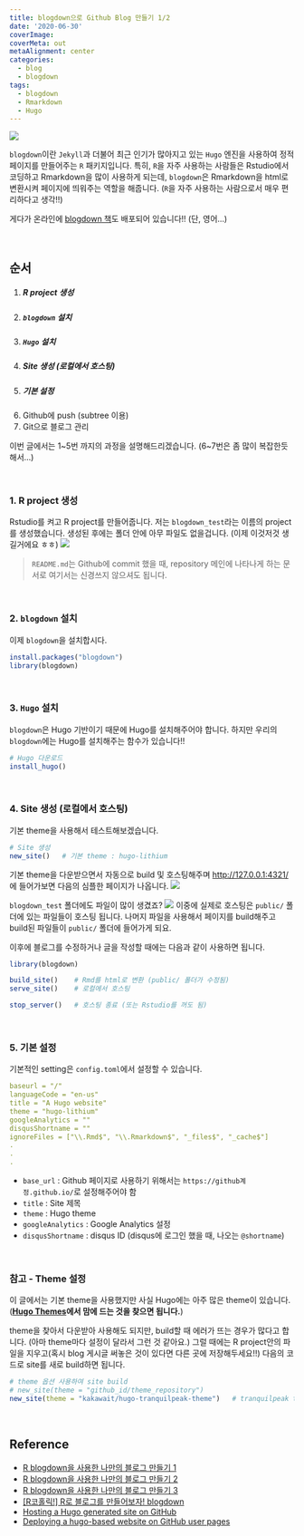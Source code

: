 ```yaml
---
title: blogdown으로 Github Blog 만들기 1/2
date: '2020-06-30'
coverImage: 
coverMeta: out
metaAlignment: center
categories:
  - blog
  - blogdown
tags:
  - blogdown
  - Rmarkdown
  - Hugo
---
```


![](https://d33wubrfki0l68.cloudfront.net/b3944faeecdd4e2dc44d458701033a59bd2d4af3/daac7/resources/webinars/introducing-blogdown-a-new-r-package-to-make-blogs-and-websites-with-r-markdown/thumbnail_hu201a346444119137837514267e1750cf_14631_500x0_resize_q75_box.jpg)

`blogdown`이란 `Jekyll`과 더불어 최근 인기가 많아지고 있는 `Hugo` 엔진을 사용하여 정적 페이지를 만들어주는 `R` 패키지입니다.
특히, `R`을 자주 사용하는 사람들은 Rstudio에서 코딩하고 Rmarkdown을 많이 사용하게 되는데, `blogdown`은 Rmarkdown을 html로 변환시켜 페이지에 띄워주는 역할을 해줍니다. (`R`을 자주 사용하는 사람으로서 매우 편리하다고 생각!!)

게다가 온라인에 [blogdown 책](https://bookdown.org/yihui/blogdown/)도 배포되어 있습니다!! (단, 영어...)

<br>

## 순서
1. ##### R project 생성
2. ##### `blogdown` 설치
3. ##### `Hugo` 설치
4. ##### Site 생성 (로컬에서 호스팅)
5. ##### 기본 설정
6. Github에 push (subtree 이용)
7. Git으로 블로그 관리

이번 글에서는 1~5번 까지의 과정을 설명해드리겠습니다. (6~7번은 좀 많이 복잡한듯 해서...)

<br>

### 1. R project 생성
Rstudio를 켜고 R project를 만들어줍니다.
저는 `blogdown_test`라는 이름의 project를 생성했습니다.
생성된 후에는 폴더 안에 아무 파일도 없을겁니다. (이제 이것저것 생길거에요 ㅎㅎ)
![](/img/blogdown_1.png)

> `README.md`는 Github에 commit 했을 때, repository 메인에 나타나게 하는 문서로 여기서는 신경쓰지 않으셔도 됩니다.

<br>

### 2. `blogdown` 설치
이제 `blogdown`을 설치합시다.
```r
install.packages("blogdown")
library(blogdown)
```

<br>

### 3. `Hugo` 설치
`blogdown`은 Hugo 기반이기 때문에 Hugo를 설치해주어야 합니다.
하지만 우리의 `blogdown`에는 Hugo를 설치해주는 함수가 있습니다!!
```r
# Hugo 다운로드
install_hugo()
```

<br>

### 4. Site 생성 (로컬에서 호스팅)
기본 theme을 사용해서 테스트해보겠습니다.
```r
# Site 생성
new_site()   # 기본 theme : hugo-lithium
```
기본 theme을 다운받으면서 자동으로 build 및 호스팅해주며 [http://127.0.0.1:4321/](http://127.0.0.1:4321/)에 들어가보면 다음의 심플한 페이지가 나옵니다.
![](/img/blogdown_3.png)

`blogdown_test` 폴더에도 파일이 많이 생겼죠?
![](/img/blogdown_2.png)
이중에 실제로 호스팅은 `public/` 폴더에 있는 파일들이 호스팅 됩니다.
나머지 파일을 사용해서 페이지를 build해주고 build된 파일들이 `public/` 폴더에 들어가게 되요.

이후에 블로그를 수정하거나 글을 작성할 때에는 다음과 같이 사용하면 됩니다.
```r
library(blogdown)

build_site()    # Rmd를 html로 변환 (public/ 폴더가 수정됨)
serve_site()    # 로컬에서 호스팅

stop_server()   # 호스팅 종료 (또는 Rstudio를 꺼도 됨)
```


<br>

### 5. 기본 설정
기본적인 setting은 `config.toml`에서 설정할 수 있습니다.

```yaml
baseurl = "/"
languageCode = "en-us"
title = "A Hugo website"
theme = "hugo-lithium"
googleAnalytics = ""
disqusShortname = ""
ignoreFiles = ["\\.Rmd$", "\\.Rmarkdown$", "_files$", "_cache$"]
.
.
.

```

- `base_url` : Github 페이지로 사용하기 위해서는 `https://github계정.github.io/`로 설정해주어야 함
- `title` : Site 제목
- `theme` : Hugo theme
- `googleAnalytics` : Google Analytics 설정
- `disqusShortname` : disqus ID (disqus에 로그인 했을 때, 나오는 `@shortname`)



<br>

### 참고 - Theme 설정
이 글에서는 기본 theme을 사용했지만 사실 Hugo에는 아주 많은 theme이 있습니다. (**[Hugo Themes](https://themes.gohugo.io/)에서 맘에 드는 것을 찾으면 됩니다.**)

theme을 찾아서 다운받아 사용해도 되지만, build할 때 에러가 뜨는 경우가 많다고 합니다. (아마 theme마다 설정이 달라서 그런 것 같아요.)
그럴 때에는 R project안의 파일을 지우고(혹시 blog 게시글 써놓은 것이 있다면 다른 곳에 저장해두세요!!) 다음의 코드로 site를 새로 build하면 됩니다.
```r
# theme 옵션 사용하여 site build
# new_site(theme = "github_id/theme_repository")
new_site(theme = "kakawait/hugo-tranquilpeak-theme")   # tranquilpeak theme 적용
```



<br>

## Reference
- [R blogdown을 사용한 나만의 블로그 만들기 1](https://www.youtube.com/watch?v=E3W6UmaItQo)
- [R blogdown을 사용한 나만의 블로그 만들기 2](https://www.youtube.com/watch?v=ZcdDsRUT00U)
- [R blogdown을 사용한 나만의 블로그 만들기 3](https://www.youtube.com/watch?v=OG8PYuCUfOQ)
- [[R코홀릭!] R로 블로그를 만들어보자! blogdown](https://www.youtube.com/watch?v=zeYn0maX1nQ&t=2891s)
- [Hosting a Hugo generated site on GitHub](https://tolikcode.github.io/post/hugoOnGitHub/)
- [Deploying a hugo-based website on GitHub user pages](https://varmara.github.io/post/2019-01-15-deploying-a-hugo-based-website-on-github-user-pages/)